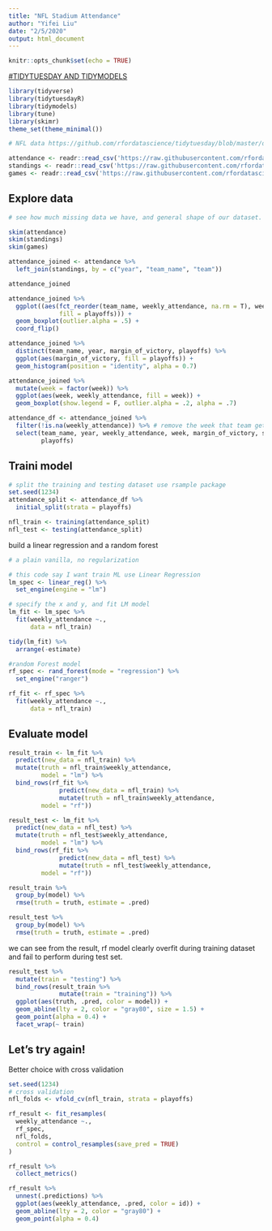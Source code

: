 ```yaml
---
title: "NFL Stadium Attendance"
author: "Yifei Liu"
date: "2/5/2020"
output: html_document
---
```


```r
knitr::opts_chunk$set(echo = TRUE)
```

[#TIDYTUESDAY AND TIDYMODELS](https://juliasilge.com/blog/intro-tidymodels/)

```r
library(tidyverse)
library(tidytuesdayR)
library(tidymodels)
library(tune)
library(skimr)
theme_set(theme_minimal())

# NFL data https://github.com/rfordatascience/tidytuesday/blob/master/data/2020/2020-02-04/readme.md

attendance <- readr::read_csv('https://raw.githubusercontent.com/rfordatascience/tidytuesday/master/data/2020/2020-02-04/attendance.csv')
standings <- readr::read_csv('https://raw.githubusercontent.com/rfordatascience/tidytuesday/master/data/2020/2020-02-04/standings.csv')
games <- readr::read_csv('https://raw.githubusercontent.com/rfordatascience/tidytuesday/master/data/2020/2020-02-04/games.csv')
```


## Explore data


```r
# see how much missing data we have, and general shape of our dataset. 

skim(attendance)
skim(standings)
skim(games)

```


```r
attendance_joined <- attendance %>%
  left_join(standings, by = c("year", "team_name", "team"))

attendance_joined

```


```r

attendance_joined %>%
  ggplot((aes(fct_reorder(team_name, weekly_attendance, na.rm = T), weekly_attendance,
              fill = playoffs))) +
  geom_boxplot(outlier.alpha = .5) +
  coord_flip()

```

```r

attendance_joined %>%
  distinct(team_name, year, margin_of_victory, playoffs) %>%
  ggplot(aes(margin_of_victory, fill = playoffs)) +
  geom_histogram(position = "identity", alpha = 0.7)

```

```r
attendance_joined %>%
  mutate(week = factor(week)) %>%
  ggplot(aes(week, weekly_attendance, fill = week)) +
  geom_boxplot(show.legend = F, outlier.alpha = .2, alpha = .7)


```


```r

attendance_df <- attendance_joined %>%
  filter(!is.na(weekly_attendance)) %>% # remove the week that team get rest
  select(team_name, year, weekly_attendance, week, margin_of_victory, strength_of_schedule,
         playoffs)


```




## Traini model

```r
# split the training and testing dataset use rsample package
set.seed(1234)
attendance_split <- attendance_df %>%
  initial_split(strata = playoffs)

nfl_train <- training(attendance_split)
nfl_test <- testing(attendance_split)

```

build a linear regression and a random forest

```r
# a plain vanilla, no regularization 

# this code say I want train ML use Linear Regression
lm_spec <- linear_reg() %>%
  set_engine(engine = "lm")

# specify the x and y, and fit LM model
lm_fit <- lm_spec %>%
  fit(weekly_attendance ~.,
      data = nfl_train)

tidy(lm_fit) %>%
  arrange(-estimate)

```


```r

#random Forest model
rf_spec <- rand_forest(mode = "regression") %>%
  set_engine("ranger")

rf_fit <- rf_spec %>%
  fit(weekly_attendance ~.,
      data = nfl_train)


```




## Evaluate model

```r

result_train <- lm_fit %>%
  predict(new_data = nfl_train) %>%
  mutate(truth = nfl_train$weekly_attendance,
         model = "lm") %>%
  bind_rows(rf_fit %>%
              predict(new_data = nfl_train) %>%
              mutate(truth = nfl_train$weekly_attendance,
         model = "rf"))

result_test <- lm_fit %>%
  predict(new_data = nfl_test) %>%
  mutate(truth = nfl_test$weekly_attendance,
         model = "lm") %>%
  bind_rows(rf_fit %>%
              predict(new_data = nfl_test) %>%
              mutate(truth = nfl_test$weekly_attendance,
         model = "rf"))

```


```r

result_train %>%
  group_by(model) %>%
  rmse(truth = truth, estimate = .pred)

result_test %>%
  group_by(model) %>%
  rmse(truth = truth, estimate = .pred)

```

we can see from the result, rf model clearly overfit during training dataset and fail to perform during test set. 



```r

result_test %>%
  mutate(train = "testing") %>%
  bind_rows(result_train %>%
              mutate(train = "training")) %>%
  ggplot(aes(truth, .pred, color = model)) +
  geom_abline(lty = 2, color = "gray80", size = 1.5) +
  geom_point(alpha = 0.4) +
  facet_wrap(~ train)

```

## Let's try again!

Better choice with cross validation

```r

set.seed(1234)
# cross validation
nfl_folds <- vfold_cv(nfl_train, strata = playoffs)

rf_result <- fit_resamples(
  weekly_attendance ~.,
  rf_spec, 
  nfl_folds,
  control = control_resamples(save_pred = TRUE)
)

rf_result %>%
  collect_metrics()

```

```r

rf_result %>%
  unnest(.predictions) %>%
  ggplot(aes(weekly_attendance, .pred, color = id)) +
  geom_abline(lty = 2, color = "gray80") +
  geom_point(alpha = 0.4)

```





















